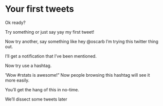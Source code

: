 # Your first tweets
Ok ready?

Try something or just say yay my first tweet!

Now try another, say something like hey @oscarb I'm trying this twitter thing out. 

I'll get a notification that I've been mentioned. 



Now try use a hashtag. 

'Wow #rstats is awesome!" Now people browsing this hashtag will see it more easily. 

You'll get the hang of this in no-time.

We'll dissect some tweets later
